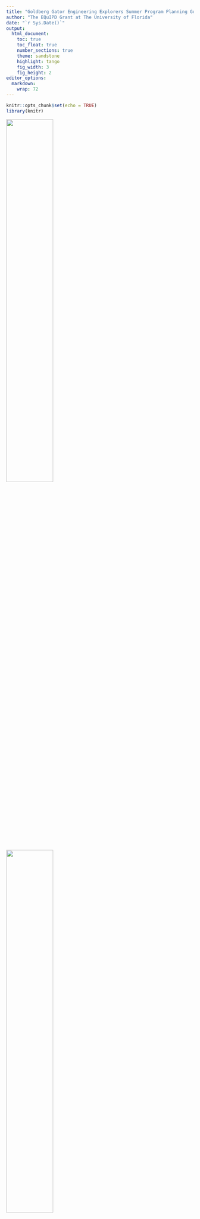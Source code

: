 ```yaml
---
title: "Goldberg Gator Engineering Explorers Summer Program Planning Guide"
author: "The EQuIPD Grant at The University of Florida"
date: "`r Sys.Date()`"
output:
  html_document:
    toc: true
    toc_float: true
    number_sections: true
    theme: sandstone
    highlight: tango
    fig_width: 3
    fig_height: 2
editor_options: 
  markdown: 
    wrap: 72
---
```


```r
knitr::opts_chunk$set(echo = TRUE)
library(knitr)
```
<!-- new image - make GGEE no date image -->
![](/Users/kristadulany/Documents/GitHub/GGEE/IMG_0423.PNG){width="50%"}

![](/Users/kristadulany/Documents/GitHub/GGEE/EQuIPD%20logo_horizontal.png){width="50%"}

**Designed by:**

[**The EQuIPD Grant**](https://equipd.mse.ufl.edu/){target="_blank"}
**at The University of Florida**

**Dr. Nancy Ruzycki, Dr. Krista Dulany, Dr. Lorelie Imperial**

**Contributing Authors: Olivia Lancaster, Areesha Razi, Michael Roberts,
Karen Hart**

# Planning Summer Programs

## Administrative
<!-- Rename section to working with schools and districts, create a timeline for the program, ITEMS FOR SCHOOLS - funding, teachers, location, meals, technology, host information sessions to inform and recruit distrcits -->
<!-- Timeline - October - reach out to schools, December - identify interested schools, schools identify funding, January - recruit teachers and mentors, February - revise training and any materials & begin student recruitment, March - confirm with schools location, teacher, students, training, April and May - Hire and Youth Compliance, Training for Teachers and Undergrads, June Camps begin -->
-   Contact the school district STEM or science department to offer an
    opportunity to host a summer program.
    -   If you know a teacher that would like to host the summer program
        and has permission from their school principal to host the
        summer program, work with them and the school team.
-   They should work with you to identify a target school to host the
    summer program if a school is not already in mind.
-   Work with them to identify a school, classroom, essential personnel
    on-site with contact information, materials available, technology --
    computers and learning management software, summer program dates
    (four to five full days, or eight half days), meals, snacks, outdoor
    activities/equipment, emergency plans
-   Develop fliers to advertise for the summer program in the target
    school(s). The flier should include the program dates, times,
    location, meals provided, a brief program description, and a link to
    the registration.

## Compliance
<!-- Compliance Edits - work with your YC coordinator, camp insurance, etc.; Waivers - release for UF - liability and photos *Update Waiver Document, Informed consent - Parents for research, Assent Students consent, *Add Behavior Contract, *Parent Pick Up Authorization-->
<!-- Make into subsections - Compliance Students, Compliance University Level -->
-   Parents must sign a permission slip or waiver to acknowledge their
    student's participation in the program. We recommend that this
    permission form gets sent via email with the research consent form
    (see [IRB Requirements]) at least a week before the start of the
    summer program. Parents can sign and submit scanned copies of the
    form via email. Always have hard copies available on the first day
    of the program for parents to complete during student drop-off.
    -   An example waiver for UF youth summer programs can be found in
        [*Appendix A: Parent Student Waiver*].
-   Photo consent and release are required to be signed by the parents
    of students
-   The addition of a behavior contract subsection to the consent form
    could be helpful
    -   Agrees that parents and students should be on their best
        behavior
    -   Provides a process for teachers to reach out to parents in the
        event of bad behavior
-   Establish a clear sign-in and sign-out procedure that complies with
    school and organization requirements
    -   School staff should be in charge of student dismissal
-   Create a digital sign-in and out for internal records in addition to
    a paper sign-in and out
-   **ALL PERSONS INTERACTING WITH STUDENTS MUST GO THROUGH THE PROPER
    COMPLIANCE MEASURES**
    -   FERPA Training
    -   Youth Protection Training
    -   Level 2 Background Screening and Fingerprinting
    -   Teacher badge credentials (if at home school location)
    -   Blue State Vendor Badge (if outside home school)

## Assessment

### IRB - Assessment Plan

During the summer program, the study focused on assessing student
motivation and identity as computer scientists and engineers when
completing computer science-related activities throughout the program.
This is done through surveys at the start of the program and at the end
of each day, in addition to student interviews and observations. We also
want to determine students' skills and cognitive processes as they
engage with computational thinking (CT) and engineering design thinking (EDT).

A longitudinal study will be conducted to assess the impact of attending
the summer program on grades and higher-level course registration. A
multiple regression analysis will determine what the significant
predictors of grades are.

-   *Do students' demographic data on summer experience and motivation
    for CT and EDT activities influence/predict their grades in STEM
    subjects?*
-   *Is the summer program experience moderating the effect of the
    predictors with their grades?* Regression model (test the
    significance of the slopes):

$$ 
Grade/enrollment = a + m_1 (URM) + m_2 (gender) + m_3 (ethnicity) + m_4 (program attendance) + m_5 (program motivation)
$$

![](/Users/kristadulany/Documents/GitHub/GGEE/screenshots/Picture1.png)

### IRB Requirements

*Only if completing a research study*

-   If you are running a research study alongside the summer program,
    you need to complete
    -   an IRB with your institution and
    -   with the school district, the summer program is in
-   Parents must complete a consent form for their students to
    participate in the study. We recommend that this research consent
    form gets sent via email with the permission form (see [Compliance])
    at least a week before the start of the summer program. Parents can
    sign and submit scanned copies of the form via email. Always have
    hard copies available on the first day of the summer program for
    parents to complete during student drop-off.
    -   An example consent form can be found in [*Appendix B: Informed
        Consent*]
-   Students will need to complete a Student Assent form only if their
    parent's consent to participate in the study and the school district
    allows student assent forms.
    -   An example assent form can be found in [*Appendix C: Student
        Assent Form*]

### No IRB -- Assessment

Students understand norms for working together and how to treat and work
with a Micro:bit.

Students are successful in programming basics:

-   understanding how to create a process map
-   basic programming of a Micro:bit to make a name badge
-   understanding logic in programming and how to code it
-   troubleshooting and debugging
-   problem-solving

Students can apply programming basics in designing a rock, paper,
scissors game and use the Micro:bit to collect data to analyze using
graphing software (excel, google sheets).

Students can navigate the design process and work with partners to
develop a functional design for a Micro:bit pet and a technical design
challenge.

## Program Materials

### Technology

-   Computers for each student -- laptops preferred, desktops work
-   Students access to their student email
-   Student access to LMS system -- Microsoft Team, Google Classroom,
    etc.
-   Internet restrictions
    -   Students need access to <https://makecode.microbit.org/#editor>
-   BBC Micro:bit V2 -- one for each student
    -   Students keep their Micro:bit
    -   Order 5-6 months in advance, shipping time and availability vary
    -   [Purchase
        Micro:bits](https://www.parallax.com/product-category/microbit/mb-modules/){target="_blank"}
-   STEM Kit -- Keyestudio 37-in-1 kit with the board is suggested
    -   One kit per 2 students is recommended
    -   [Purchase STEM
        Kits](https://www.amazon.com/KEYESTUDIO-Sensors-Box-Starter-Micro/dp/B07GSVHWNS/ref=sr_1_2?keywords=keyestudio%2B37%2Bin%2B1%2Bmicro%2Bbit&qid=1638303507&sr=8-2&th=1){target="_blank"}

| Technology                                         | Craft Supplies                            | Activity Supplies                   |
|------------------------|------------------------|------------------------|
| Computers                                          | Tape                                      | Sticky Notes                        |
| Micro:bits - 1 per student                         | Paper                                     | Sticky Easel Pad (optional)         |
| Micro Servo motors                                 | Markers                                   | Rulers                              |
| Dupont Wires (male --female, male -- male)         | Pencils                                   | Flashlight/cell phone for light lab |
| Alligator Clips                                    | Scissors                                  | Student Rewards                     |
| AAA Batteries                                      | Construction paper                        |                                     |
| Micro:bit Stem Kits -- sensors, LED lights, motors | Paper towel/toilet paper rolls            |                                     |
| <NA>                                               | Cardboard/Cardstock                       |                                     |
| <NA>                                               | Other craft materials for design projects |                                     |

## Student Registration

A digital student registration should be developed to allow parents to
register their students. The survey needs to collect the following
student and parent information:

-   Student Full Name
-   Student School Email
-   Student Birthday
-   Student Home Address
-   Parent/Guardian Full Name
-   Parent/Guardian Email
-   Parent/Guardian Phone Number
-   Parent/Guardian Home Address
-   Select Summer program Location and Dates (if multiple)
-   Designated Pick-Up People
    -   Contact Information (Phone Number)
    -   Relation to Student
-   Emergency Contact Information
    -   Name, Phone Number, Email, Address, Relation to Student
-   Grade Level
-   Allergies -- Food or Environmental

## Program Leaders

Classroom teachers make great candidates for leading this summer
program. It is something that teachers with little programming
experience to a lot of programming experience can lead. This program
also makes the transition of applying Micro:bits in the classroom more
straightforward and more authentic in the application.

For the middle school age range, UF requires a ratio of one teacher for
every ten students for a day program. We recommend that there need to be
at least two adult teachers or paraprofessionals leading the program.
The classroom experience is helpful when teaching a classroom of
students through the program.

All teachers must complete the required training and credentialing to
participate in and lead a summer program. Required training and
credentials include:

-   FERPA Training
-   Youth Protection Training
-   Level 2 Background Screening and Fingerprinting
-   Teacher badge credentials (if at home school location)
-   Blue State Vendor Badge (if outside home school)

The opportunity for high school students to volunteer can be arranged.
You will need to work with the school and school district to ensure
proper protocols and compliance measures are in place. This includes
on-site school supervision, volunteer permission forms for parents to
complete as they are minors, and appropriate training.

## Learning Management Systems

We have found it helpful to distribute summer program materials using a
learning management system. Students each get their copy of the
activities to work on during the program activities. This allows summer
program facilitators to see students work and check progress actively.
We have used Microsoft Teams and Google Classroom to distribute student
activity frameworks.

The summer program can be run without digital documents. The frameworks
can be printed, or students can work on their paper with the activity
instructions projected to the class.

## Industry Connections

### Mentor Recruitment

The summer program is designed to include a technical design challenge
that is related to challenges seen in an industry environment. To do
this authentically, schools, districts, and summer program organizers
should invite employees from 3-4 local industries to present to the
students. They should go over their company, what the industry does,
their role, and their educational background. At the end of the
presentation, the industry mentor will present a challenge or problem
they see in their field that the students can solve by programming their
Micro:bits.

### Field Trips

We saw that most school districts operate on a four-day schedule during
the summer. This meant that most summer programs were designed to be
4-day programs. This leaves the perfect opportunity to schedule an
industry field trip or trips with the mentors that proposed the design
challenges. Students and program leaders will get the chance to tour the
company, see what they do in action, and how their design challenge
solution works in the company that proposed the challenge.

# Training for Facilitators

## Training Expectations

To complete a Goldberg Gator Engineering Explorers Summer Program, the
facilitators must understand what the program expectations are:

-   Understand the purpose and goals of the program
-   Understand the role of the facilitator of the program
-   Be able to guide students through the program activities and help
    them acquire skills
-   Understand the purpose of the icebreakers and what to focus on
-   Facilitate group work and critical thinking
-   Review the program activities to understand the meaning, leader, and
    student roles
-   Practice Microsoft Micro:bit activities to be able to troubleshoot
    with students during the program

## Tips for Success

-   Stay organized. Organization is your lifeline in a program with so
    many moving parts
-   Start training early (Roughly two months before your program starts)
-   Use team bonding activities such as icebreakers and food socials to
    ensure that all teams of facilitators are ready to work with one
    another

## How to Ensure that Facilitators Are on Task

Throughout training and programs, facilitators might get off task. To
ensure that each facilitator has completed the training for the day, we
recommend using Microsoft Teams or a similar platform to create
daily/weekly assignments where the facilitators work through the
activity guide, such as students would be doing during the program. The
implementation of assignments makes an organized base for both the
organizers of the program and the facilitators.

## Training Schedule

To create a successful program, program organizers must provide training
to facilitators. We recommend introducing the facilitators to the
Microsoft Micro:bit two months before the program begins. This ensures
they are familiar with the device and are prepared to teach the
students. We also recommend a 4-week bootcamp which makes the
facilitators go through the program activity guide, such as what the
students would be doing during the program. Program organizers should
hold a meeting once a week (or more, depending on the facilitators)
where they go through the program expectations, program activities,
logistical information, and more.

**Office Hours**

Facilitators might have questions on different Micro:bit activities or
program days throughout the training. Hosting office hours is highly
recommended to ensure all facilitator questions are answered. Program
organizers should schedule 1-3 office hours each week. The program
organizer should put these questions and answers in a separate document
to send out to the team in case other facilitators might have the
question later.

## Summer Program Content

The program will be going through Microsoft Micro:bit activities and
projects. An activity guide has already been created with a step-by-step
schedule for each program day and related activities. We have mapped out
three layouts of the program composed of a full day, 7-hour, or half
day, 4-hour programs. All of the facilitator guides can be found under
the Facilitator Guides section.

## Logistical Components of the Programs

**Surveys**

If you are running a research study, the facilitators must administer
surveys that help track the students' progress, excitement, and quality
of work in the programs. To ensure surveys are correctly administered,
please follow the guide below:

-   Every Day: Sign In and Sign Out Surveys and End of Day Survey (this
    survey will not be issued on the last day of the program)
-   First Day of Program: Pre-survey
-   Last Day of Program: End of Program Survey

**Consent Forms**

Reference the [Compliance] and [Assessment] sections for more
information. Facilitators are also responsible for distributing,
collecting, and organizing forms such as consent forms from the student
and parent, research waivers, and any other forms the participating
districts might require. For best results, we recommend sending digital
copies of the forms one week before the start of the program and
organizing which students/parents have completed the forms. You should
also print out extras of each form to send back with students who have
either not completed said form or have filled it out incorrectly

## How-To Videos

For facilitators that are not familiar with Microsoft Micro:bits or for
those who are having trouble with activities, we have created short
How-To videos that go through each activity in the summer program, its
components, and the expected results.

Follow the link to the How-To video playlist to view: [Goldberg Gator
Engineering Explorers Summer Program How To
Videos](https://youtube.com/playlist?list=PLFMIUy10MD1TAX1d60iok8QuqYkCnuLTL){target="_blank"}

## Example PowerPoints and Documents
<!-- Update these documents, link videos from playlist for training -->
To guarantee a successful program, we have linked some example
PowerPoints, the student activity guide, and the facilitator activity
guide below:

[**Facilitator Training
PowerPoint**](https://docs.google.com/presentation/d/1pa4Izo5BSVzyeRW1547sDR_SNkzzopTV/edit?usp=sharing&ouid=101837644018748928886&rtpof=true&sd=true){target="_blank"}

[**Facilitator Training Slide
Guide**](https://drive.google.com/file/d/1hjUun7AijY_ld5hq3sJHjawil5kXs5eU/view?usp=sharing){target="_blank"}

# Facilitator Guides

Find listed below detailed facilitator activity guides for the three
versions of the camps: 4-day full day, 5-day full day, 8-day half day.
The guides are designed to walk through what the facilitators do during
the summer program activities. It also provides possible solutions to
the coding activities. The guides are flexible and can be rearranged to
accompany lunches and breaks.

*Please note that the program guides are large documents and may take a
moment to load*

## Full Day Camps - 7 Hours

[**4-Day Program
Guide**](https://docs.google.com/document/d/1jYAA5klCv6t5kgX0rWaLUhFAMM7GCiTi/edit?usp=sharing&ouid=101837644018748928886&rtpof=true&sd=true){target="_blank"}

![](/Users/kristadulany/Documents/GitHub/GGEE/overview/4%20day.jpg){width="500px"}

[**5-Day Program
Guide**](https://docs.google.com/document/d/12amkkHujozFgsCKLpXtIb6bFGUgHdUDq/edit?usp=sharing&ouid=101837644018748928886&rtpof=true&sd=true){target="_blank"}

![](/Users/kristadulany/Documents/GitHub/GGEE/overview/5%20day.jpg){width="500px"}

## Half Day Camps - 4 Hours

[**8-Day Program
Guide**](https://docs.google.com/document/d/1xG_1E1HToyae9jNvOGlpWYFquy_16UiW/edit?usp=sharing&ouid=101837644018748928886&rtpof=true&sd=true){target="_blank"}

![](/Users/kristadulany/Documents/GitHub/GGEE/overview/8%20day.jpg){width="500px"}

## Teacher and Student Activity Frameworks

Linked below are the teacher and student activity frameworks. The
teacher guide contains possibly programming solutions for each activity,
while the student versions are blank. There are frameworks for each
project set:

**Teacher Frameworks**

[Teacher Activity
Frameworks](https://docs.google.com/presentation/d/1cbmMQMF4CnW2sxQbw6LxZI148g5J6rVQ/edit?usp=sharing&ouid=101837644018748928886&rtpof=true&sd=true){target="_blank"}

**Student Frameworks**

[Student Activity Frameworks All
Activities](https://docs.google.com/presentation/d/1gS8-U2K-2B4My0n30KcXEaDpcB8BNK8j/edit?usp=sharing&ouid=101837644018748928886&rtpof=true&sd=true){target="_blank"}

[Student Activity Frameworks: Programming
Basics](https://docs.google.com/presentation/d/1Xnfftn2Rue4tNdWHirmjRXEd6C52i5LY/edit?usp=sharing&ouid=101837644018748928886&rtpof=true&sd=true){target="_blank"}

[Student Activity Frameworks: Coding
Applications](https://docs.google.com/presentation/d/1g5dyGE7lguv5V7yYQjwdMBh5wxIuFS7p/edit?usp=sharing&ouid=101837644018748928886&rtpof=true&sd=true){target="_blank"}

[Student Activity Frameworks: Micro:bit
Pet](https://docs.google.com/presentation/d/18KzoX_BgMHFRBj7n1AukolA_C5nu8AkN/edit?usp=sharing&ouid=101837644018748928886&rtpof=true&sd=true){target="_blank"}

[Student Activity Frameworks: Technical Design
Challenge](https://docs.google.com/presentation/d/1TTCc2MwwXFT_jMkpBd-hDmQYDhvhP9yD/edit?usp=sharing&ouid=101837644018748928886&rtpof=true&sd=true){target="_blank"}

# Appendix

## Appendix A: Parent Student Waiver

![](/Users/kristadulany/Documents/GitHub/GGEE/screenshots/Waiver%201.png){width="500px"}
![](/Users/kristadulany/Documents/GitHub/GGEE/screenshots/Waiver%202.png){width="500px"}
![](/Users/kristadulany/Documents/GitHub/GGEE/screenshots/Waiver%203.png){width="500px"}

## Appendix B: Informed Consent

![](/Users/kristadulany/Documents/GitHub/GGEE/screenshots/Informed%20Consent%201.png){width="500px"}
![](/Users/kristadulany/Documents/GitHub/GGEE/screenshots/Informed%20Consent%202.png){width="500px"}

## Appendix C: Student Assent Form

![](/Users/kristadulany/Documents/GitHub/GGEE/screenshots/Assent.png){width="500px"}
